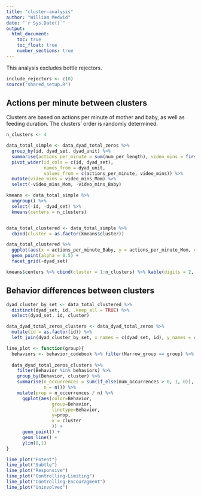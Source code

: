 ```yaml
---
title: "cluster-analysis"
author: "William Medwid"
date: "`r Sys.Date()`"
output:
  html_document:
    toc: true
    toc_float: true
    number_sections: true
---
```


This analysis excludes bottle rejectors.

<!-- # Setup -->

```r
include_rejectors <- c(0)
source("shared_setup.R")
```

## Actions per minute between clusters

Clusters are based on actions per minute of mother and baby, as well as feeding duration. The clusters' order is randomly determined.

```r
n_clusters <- 4

data_total_simple <- data_dyad_total_zeros %>% 
  group_by(id, dyad_set, dyad_unit) %>% 
  summarise(actions_per_minute = sum(num_per_length), video_mins = first(video_mins)) %>% 
  pivot_wider(id_cols = c(id, dyad_set), 
              names_from = dyad_unit, 
              values_from = c(actions_per_minute, video_mins)) %>% 
  mutate(video_mins = video_mins_Mom) %>% 
  select(-video_mins_Mom, -video_mins_Baby)

kmeans <- data_total_simple %>% 
  ungroup() %>% 
  select(-id, -dyad_set) %>% 
  kmeans(centers = n_clusters)


data_total_clustered <- data_total_simple %>% 
  cbind(cluster = as.factor(kmeans$cluster))

data_total_clustered %>% 
  ggplot(aes(x = actions_per_minute_Baby, y = actions_per_minute_Mom, colour = cluster, size = video_mins)) +
  geom_point(alpha = 0.5) +
  facet_grid(~dyad_set)

kmeans$centers %>% cbind(cluster = 1:n_clusters) %>% kable(digits = 2, caption = "Cluster centroids")
```

## Behavior differences between clusters

```r
dyad_cluster_by_set <- data_total_clustered %>% 
  distinct(dyad_set, id, .keep_all = TRUE) %>% 
  select(dyad_set, id, cluster)

data_dyad_total_zeros_clusters <- data_dyad_total_zeros %>% 
  mutate(id = as.factor(id)) %>% 
  left_join(dyad_cluster_by_set, x_names = c(dyad_set, id), y_names = c(dyad_set, id))

line_plot <- function(group){
  behaviors <- behavior_codebook %>% filter(Narrow_group == group) %>% pull(Behavior)
  
  data_dyad_total_zeros_clusters %>% 
    filter(Behavior %in% behaviors) %>% 
    group_by(Behavior, cluster) %>% 
    summarise(n_occurrences = sum(if_else(num_occurrences > 0, 1, 0)),
              n = n()) %>% 
    mutate(prop = n_occurrences / n) %>% 
      ggplot(aes(color=Behavior, 
                 group=Behavior,
                 linetype=Behavior,
                 y=prop, 
                 x = cluster
                 )) +
      geom_point() +
      geom_line() +
      ylim(0,1)
}

line_plot("Potent")
line_plot("Subtle")
line_plot("Responsive")
line_plot("Controlling-Limiting")
line_plot("Controlling-Encouragment")
line_plot("Uninvolved")
```

